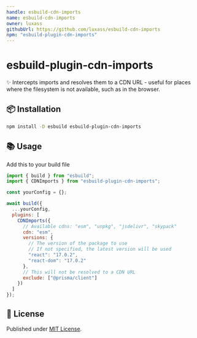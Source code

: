 ```yaml
---
handle: esbuild-cdn-imports
name: esbuild-cdn-imports
owner: luxass
githubUrl: https://github.com/luxass/esbuild-cdn-imports
npm: "esbuild-plugin-cdn-imports"
---
```


# esbuild-plugin-cdn-imports




✨ Intercepts imports and resolves them to a CDN URL - useful for places where the filesystem is not available, such as in the browser.

## 📦 Installation

```sh
npm install -D esbuild esbuild-plugin-cdn-imports
```

## 📚 Usage

Add this to your build file

```js
import { build } from "esbuild";
import { CDNImports } from "esbuild-plugin-cdn-imports";

const yourConfig = {};

await build({
  ...yourConfig,
  plugins: [
    CDNImports({
      // Available cdns: "esm", "unpkg", "jsdelivr", "skypack"
      cdn: "esm",
      versions: {
        // The version of the package to use
        // If not specified, the latest version will be used
        "react": "17.0.2",
        "react-dom": "17.0.2"
      },
      // This will not be resolved to a CDN URL
      exclude: ["@prisma/client"]
    })
  ]
});
```

## 📄 License

Published under [MIT License](https://github.com/luxass/esbuild-cdn-imports/blob/main/LICENSE).

